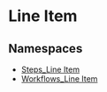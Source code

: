 
# Line Item

## Namespaces

- [Steps\_Line Item](../Line_Item/core_flows.Line_Item.Steps_Line_Item/page.mdx)
- [Workflows\_Line Item](../Line_Item/core_flows.Line_Item.Workflows_Line_Item/page.mdx)
